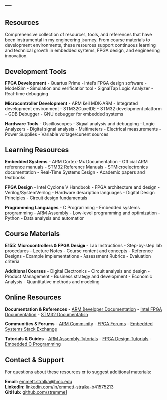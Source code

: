 ---
---

::: {.page-content}
::: {.sidebar-left}
:::

::: {.main-content}
::: {.section-title-container}
## Resources {.section-title}
:::

::: {.resources-intro .scroll-animate}
Comprehensive collection of resources, tools, and references that have been instrumental in my engineering journey. From course materials to development environments, these resources support continuous learning and technical growth in embedded systems, FPGA design, and engineering innovation.
:::

::: {.section-title-container}
## Development Tools {.section-title}
:::

::: {.resources-section .scroll-animate}
**FPGA Development**
- Quartus Prime - Intel's FPGA design software
- ModelSim - Simulation and verification tool
- SignalTap Logic Analyzer - Real-time debugging

**Microcontroller Development**
- ARM Keil MDK-ARM - Integrated development environment
- STM32CubeIDE - STM32 development platform
- GDB Debugger - GNU debugger for embedded systems

**Hardware Tools**
- Oscilloscopes - Signal analysis and debugging
- Logic Analyzers - Digital signal analysis
- Multimeters - Electrical measurements
- Power Supplies - Variable voltage/current sources
:::

::: {.section-title-container}
## Learning Resources {.section-title}
:::

::: {.resources-section .scroll-animate}
**Embedded Systems**
- ARM Cortex-M4 Documentation - Official ARM reference manuals
- STM32 Reference Manuals - STMicroelectronics documentation
- Real-Time Systems Design - Academic papers and textbooks

**FPGA Design**
- Intel Cyclone V Handbook - FPGA architecture and design
- Verilog/SystemVerilog - Hardware description languages
- Digital Design Principles - Circuit design fundamentals

**Programming Languages**
- C Programming - Embedded systems programming
- ARM Assembly - Low-level programming and optimization
- Python - Data analysis and automation
:::

::: {.section-title-container}
## Course Materials {.section-title}
:::

::: {.resources-section .scroll-animate}
**E155: Microcontrollers & FPGA Design**
- Lab Instructions - Step-by-step lab procedures
- Lecture Notes - Course content and concepts
- Reference Designs - Example implementations
- Assessment Rubrics - Evaluation criteria

**Additional Courses**
- Digital Electronics - Circuit analysis and design
- Product Management - Business strategy and development
- Economic Analysis - Quantitative methods and modeling
:::

::: {.section-title-container}
## Online Resources {.section-title}
:::

::: {.resources-section .scroll-animate}
**Documentation & References**
- [ARM Developer Documentation](https://developer.arm.com/documentation)
- [Intel FPGA Documentation](https://www.intel.com/content/www/us/en/programmable/documentation/)
- [STM32 Documentation](https://www.st.com/en/microcontrollers-microprocessors/stm32-32-bit-arm-cortex-mcus.html)

**Communities & Forums**
- [ARM Community](https://community.arm.com/)
- [FPGA Forums](https://www.fpga4fun.com/)
- [Embedded Systems Stack Exchange](https://electronics.stackexchange.com/)

**Tutorials & Guides**
- [ARM Assembly Tutorials](https://azeria-labs.com/writing-arm-assembly-part-1/)
- [FPGA Design Tutorials](https://www.fpga4fun.com/)
- [Embedded C Programming](https://www.embedded.com/)
:::

::: {.section-title-container}
## Contact & Support {.section-title}
:::

::: {.resources-section .scroll-animate}
For questions about these resources or to suggest additional materials:

**Email:** [emmett.stralka@hmc.edu](mailto:emmett.stralka@hmc.edu)  
**LinkedIn:** [linkedin.com/in/emmett-stralka-b41575213](https://www.linkedin.com/in/emmett-stralka-b41575213/)  
**GitHub:** [github.com/stremme1](https://github.com/stremme1)
:::

:::

::: {.sidebar-right}
:::
:::

<script src="scroll-animations.js"></script>